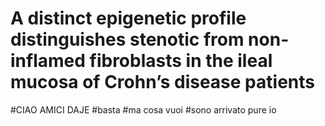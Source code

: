 # A distinct epigenetic profile distinguishes stenotic from non-inflamed fibroblasts in the ileal mucosa of Crohn’s disease patients

#CIAO AMICI DAJE
#basta
#ma cosa vuoi
#sono arrivato pure io